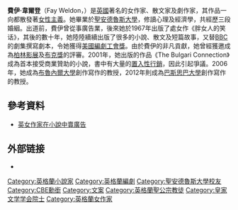 {{infobox writer <!-- for more information see [[:Template:Infobox_writer/doc|:Template:Infobox writer/doc]] -->
| name          = 費伊·韋爾登
| image         =File:Fay-Weldon Copenhagen-2008 (cropped).jpg
| imagesize     =
| caption       =2008
| birth_date     = {{Birth date and age|mf=yes|1931|9|22}}
| birth_place    = [[伯明翰|伯明翰]]
| death_date     =
| death_place    =
| resting_place =
| occupation    = 作家、劇作家
| nationality   = 英國
| education     =
| alma_mater    = 
| period        =
| genre         = 小說、劇本
| subject       =
}}
'''費伊·韋爾登'''{{CBE}}（Fay Weldon，{{Bd|1931年|9月22日|||}}）是[[英國|英國]]著名的女作家、散文家及劇作家，其作品一向都散發著[[女性主義|女性主義]]。她畢業於[[聖安德魯斯大學|聖安德魯斯大學]]，修讀心理及經濟學，共經歷三段婚絪。出道前，費伊曾從事廣告業，後來她於1967年出版了處女作《胖女人的笑话》，其後的數十年，她陸陸續續出版了很多的小說、散文及短篇故事，又替[[BBC|BBC]]的劇集撰寫劇本，令她獲得[[美國編劇工會獎|美國編劇工會獎]]。由於費伊的非凡貢獻，她曾經獲邀成為[[第46屆柏林影展|柏林影展]]及[[布克獎|布克獎]]的評審。2001年，她出版的作品《The Bulgari Connection》成為首本接受商業贊助的小說，書中有大量的[[置入性行銷|置入性行銷]]，因此引起爭議。2006年，她成為[[布魯內爾大學|布魯內爾大學]]創作寫作的教授，2012年則成為[[巴斯思巴大學|巴斯思巴大學]]創作寫作的教授。
==參考資料==
*[https://web.archive.org/web/20140423042925/http://www.publishing.com.hk/pubnews/NewsDetail.asp?NewsID=20010905105 英女作家在小說中賣廣告]

==外部链接==
{{Wikiquotelang|en|Fay Weldon}}
* {{official website}} 

{{Authority control}}
{{DEFAULTSORT:weldon}}
[[Category:英格蘭小說家|Category:英格蘭小說家]]
[[Category:英格蘭編劇|Category:英格蘭編劇]]
[[Category:聖安德魯斯大學校友|Category:聖安德魯斯大學校友]]
[[Category:CBE勳銜|Category:CBE勳銜]]
[[Category:文案|Category:文案]]
[[Category:英格蘭聖公宗教徒|Category:英格蘭聖公宗教徒]]
[[Category:皇家文学学会院士|Category:皇家文学学会院士]]
[[Category:英格蘭女作家|Category:英格蘭女作家]]